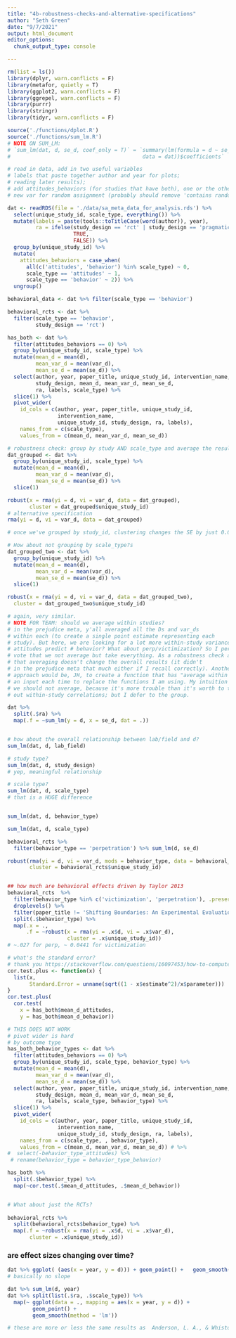 ```yaml
---
title: "4b-robustness-checks-and-alternative-specifications"
author: "Seth Green"
date: "9/7/2021"
output: html_document
editor_options: 
  chunk_output_type: console

---
```


```r
rm(list = ls())
library(dplyr, warn.conflicts = F)
library(metafor, quietly = T)
library(ggplot2, warn.conflicts = F)
library(ggrepel, warn.conflicts = F)
library(purrr)
library(stringr)
library(tidyr, warn.conflicts = F)

source('./functions/dplot.R')
source('./functions/sum_lm.R')
# NOTE ON SUM_LM: 
# `sum_lm(dat, d, se_d, coef_only = T)` = `summary(lm(formula = d ~ se_d, 
#                                          data = dat))$coefficients`
```

```r
# read in data, add in two useful variables
# labels that paste together author and year for plots;  
# reading later results);
# add attitudes_behaviors (for studies that have both), one or the other;
# new var for random assignment (probably should remove 'contains randomization')

dat <- readRDS(file = './data/sa_meta_data_for_analysis.rds') %>%
  select(unique_study_id, scale_type, everything()) %>%
  mutate(labels = paste(tools::toTitleCase(word(author)), year),
         ra = ifelse(study_design == 'rct' | study_design == 'pragmatic rct', 
                     TRUE,
                     FALSE)) %>%
  group_by(unique_study_id) %>%
  mutate(
    attitudes_behaviors = case_when(
      all(c('attitudes', 'behavior') %in% scale_type) ~ 0,
      scale_type == 'attitudes' ~ 1,
      scale_type == 'behavior' ~ 2)) %>%
  ungroup() 

behavioral_data <- dat %>% filter(scale_type == 'behavior')

behavioral_rcts <- dat %>%
  filter(scale_type == 'behavior', 
         study_design == 'rct')

has_both <- dat %>% 
  filter(attitudes_behaviors == 0) %>%
  group_by(unique_study_id, scale_type) %>%
  mutate(mean_d = mean(d), 
         mean_var_d = mean(var_d), 
         mean_se_d = mean(se_d)) %>%
  select(author, year, paper_title, unique_study_id, intervention_name,
         study_design, mean_d, mean_var_d, mean_se_d,
         ra, labels, scale_type) %>%  
  slice(1) %>% 
  pivot_wider(
    id_cols = c(author, year, paper_title, unique_study_id,
                intervention_name,
                unique_study_id, study_design, ra, labels),
    names_from = c(scale_type), 
    values_from = c(mean_d, mean_var_d, mean_se_d))


```

```r

# robustness check: group by study AND scale_type and average the results
dat_grouped <- dat %>%
  group_by(unique_study_id, scale_type) %>%
  mutate(mean_d = mean(d),
         mean_var_d = mean(var_d),
         mean_se_d = mean(se_d)) %>%
  slice(1)

robust(x = rma(yi = d, vi = var_d, data = dat_grouped),
       cluster = dat_grouped$unique_study_id)
# alternative specification 
rma(yi = d, vi = var_d, data = dat_grouped)

# once we've grouped by study_id, clustering changes the SE by just 0.0001

# How about not grouping by scale_type?s
dat_grouped_two <- dat %>%
  group_by(unique_study_id) %>%
  mutate(mean_d = mean(d),
         mean_var_d = mean(var_d),
         mean_se_d = mean(se_d)) %>%
  slice(1)

robust(x = rma(yi = d, vi = var_d, data = dat_grouped_two),
  cluster = dat_grouped_two$unique_study_id)

# again, very similar.
# NOTE FOR TEAM: should we average within studies?
# in the prejudice meta, y'all averaged all the Ds and var_ds
# within each (to create a single point estimate representing each
# study). But here, we are looking for a lot more within-study variance (e.g. to
# attitudes predict # behavior? What about perp/victimization? So I personally
# vote that we not average but take everything. As a robustness check above, I found
# that averaging doesn't change the overall results (it didn't
# in the prejudice meta that much either if I recall correctly). Another
# approach would be, JH, to create a function that has "average within study" as
# an input each time to replace the functions I am using. My intuition is that
# we should not average, because it's more trouble than it's worth to then parse
# out within-study correlations; but I defer to the group.
```


```r
dat %>% 
  split(.$ra) %>% 
  map(.f = ~sum_lm(y = d, x = se_d, dat = .))


# how about the overall relationship between lab/field and d? 
sum_lm(dat, d, lab_field)

# study type?
sum_lm(dat, d, study_design)
# yep, meaningful relationship

# scale type?
sum_lm(dat, d, scale_type)
# that is a HUGE difference


sum_lm(dat, d, behavior_type)

sum_lm(dat, d, scale_type)

behavioral_rcts %>% 
  filter(behavior_type == 'perpetration') %>% sum_lm(d, se_d)

robust(rma(yi = d, vi = var_d, mods = behavior_type, data = behavioral_rcts),
       cluster = behavioral_rcts$unique_study_id)


## how much are behavioral effects driven by Taylor 2013
behavioral_rcts  %>% 
  filter(behavior_type %in% c('victimization', 'perpetration'), .preserve = F) %>%
  droplevels() %>%
  filter(paper_title != 'Shifting Boundaries: An Experimental Evaluation of a Dating Violence Prevention Program in Middle Schools') %>%
  split(.$behavior_type) %>% 
  map(.x = .,
      .f = ~robust(x = rma(yi = .x$d, vi = .x$var_d), 
                   cluster = .x$unique_study_id))
# ~.027 for perp, ~ 0.0441 for victimization

# what's the standard error? 
# thank you https://stackoverflow.com/questions/16097453/how-to-compute-p-value-and-standard-error-from-correlation-analysis-of-rs-cor
cor.test.plus <- function(x) {
  list(x, 
       Standard.Error = unname(sqrt((1 - x$estimate^2)/x$parameter)))
}
cor.test.plus(
  cor.test(
    x = has_both$mean_d_attitudes, 
    y = has_both$mean_d_behavior))

```


```r
# THIS DOES NOT WORK 
# pivot wider is hard
# by outcome type
has_both_behavior_types <- dat %>% 
  filter(attitudes_behaviors == 0) %>%
  group_by(unique_study_id, scale_type, behavior_type) %>%
  mutate(mean_d = mean(d), 
         mean_var_d = mean(var_d), 
         mean_se_d = mean(se_d)) %>%
  select(author, year, paper_title, unique_study_id, intervention_name,
         study_design, mean_d, mean_var_d, mean_se_d,
         ra, labels, scale_type, behavior_type) %>%  
  slice(1) %>% 
  pivot_wider(
    id_cols = c(author, year, paper_title, unique_study_id,
                intervention_name,
                unique_study_id, study_design, ra, labels),
    names_from = c(scale_type, , behavior_type), 
    values_from = c(mean_d, mean_var_d, mean_se_d)) # %>%
#  select(-behavior_type_attitudes) %>% 
 # rename(behavior_type = behavior_type_behavior)

has_both %>% 
  split(.$behavior_type) %>%
  map(~cor.test(.$mean_d_attitudes, .$mean_d_behavior))


# What about just the RCTs?
  
behavioral_rcts %>%
  split(behavioral_rcts$behavior_type) %>% 
  map(.f = ~robust(x = rma(yi = .x$d, vi = .x$var_d),
       cluster = .x$unique_study_id)) 

```

### are effect sizes changing over time?

```r
dat %>% ggplot( (aes(x = year, y = d))) + geom_point() +   geom_smooth(method='lm')
# basically no slope

dat %>% sum_lm(d, year)
dat %>% split(list(.$ra, .$scale_type)) %>%
  map(~ ggplot(data = ., mapping = aes(x = year, y = d)) + 
        geom_point() + 
        geom_smooth(method = 'lm'))

# these are more or less the same results as  Anderson, L. A., & Whiston, S.C. (2005)
```